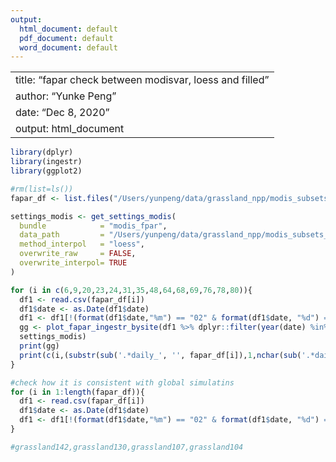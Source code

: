 ```yaml
---
output:
  html_document: default
  pdf_document: default
  word_document: default
---
```


---
title: "fapar check between modisvar, loess and filled"
author: "Yunke Peng"
date: "Dec 8, 2020"
output: html_document
---


```r

library(dplyr)
library(ingestr)
library(ggplot2)

#rm(list=ls())
fapar_df <- list.files("/Users/yunpeng/data/grassland_npp/modis_subsets_all",full.names = T)

settings_modis <- get_settings_modis(
  bundle            = "modis_fpar",
  data_path         = "/Users/yunpeng/data/grassland_npp/modis_subsets_all",
  method_interpol   = "loess",
  overwrite_raw     = FALSE,
  overwrite_interpol= TRUE
)

for (i in c(6,9,20,23,24,31,35,48,64,68,69,76,78,80)){
  df1 <- read.csv(fapar_df[i])
  df1$date <- as.Date(df1$date)
  df1 <- df1[!(format(df1$date,"%m") == "02" & format(df1$date, "%d") == "29"), , drop = FALSE]
  gg <- plot_fapar_ingestr_bysite(df1 %>% dplyr::filter(year(date) %in% 2010:2011), 
  settings_modis)
  print(gg)
  print(c(i,(substr(sub('.*daily_', '', fapar_df[i]),1,nchar(sub('.*daily_', '', fapar_df[i]))-4))))
}

#check how it is consistent with global simulatins
for (i in 1:length(fapar_df)){
  df1 <- read.csv(fapar_df[i])
  df1$date <- as.Date(df1$date)
  df1 <- df1[!(format(df1$date,"%m") == "02" & format(df1$date, "%d") == "29"), , drop = FALSE]
}

#grassland142,grassland130,grassland107,grassland104


```

